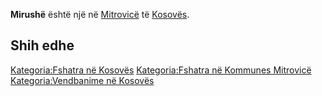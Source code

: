 {{Fshat në 
 | Emri                = Mirushë
 | EmriAlt                = 
 | NAME_SHORT_FORM=      
 | NAME_GENERIC=      
 | NAME_SORT_NAME_RO=      MIRUSHE
 | FULL_NAME_RO = Mirushë
 | FULL_NAME_ND_RO=Mirushe
 | SORT_NAME_RG=MIRUSHE
 | FULL_NAME_RG=Mirushë
 | FULL_NAME_ND_RG=Mirushe
 | SRP_NAME_SHORT_FORM=      
 | SRP_NAME_GENERIC=      
 | SRP_NAME_SORT_NAME_RO=      
 | SRP_FULL_NAME_RO = 
 | SRP_FULL_NAME_ND_RO=
 | SRP_SORT_NAME_RG=
 | SRP_FULL_NAME_RG=
 | SRP_FULL_NAME_ND_RG=
 | Emri (Rasa dhanore) = 
 | Figura              = 
 | Shteti              = Kosovo
 | Komuna              = Mitrovicë
 | Kodi postar         = 
 | Sipërfaqja          = 

 | Popullsia           = 

 | Regj. i popullsisë  = 
 | Dend. e popullsisë  = 
 | Faqja zyrtare       = 
 <!--- Koordinatat ----> 
 | Gjerësia            = 42.4975
 | Gjatësia            = 20.713889
 | Lartësia            = 
}}
'''Mirushë''' është një [[]] në [[Mitrovicë]] të [[Kosovës]].

<!-- == Gjeografia == -->
<!-- == Historia == -->
<!-- == Demografia == -->
== Shih edhe ==
{{Komuna Mitrovicë}}
{{Kosovo-Administrata-Cung}}

[[Kategoria:Fshatra në Kosovës]]
[[Kategoria:Fshatra në Kommunes Mitrovicë]]
[[Kategoria:Vendbanime në Kosovës]]